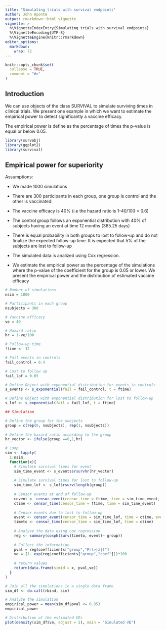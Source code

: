 ```yaml
---
title: "Simulating trials with survival endpoints"
author: John Aponte
output: rmarkdown::html_vignette
vignette: >
  %\VignetteIndexEntry{Simulating trials with survival endpoints}
  %\VignetteEncoding{UTF-8}
  %\VignetteEngine{knitr::rmarkdown}
editor_options: 
  markdown: 
    wrap: 72
---
```


```r
knitr::opts_chunk$set(
  collapse = TRUE,
  comment = "#>"
)
```

## Introduction

We can use objects of the class SURVIVAL to simulate surviving times in
clinical trials. We present one example in which we want to estimate the
empirical power to detect significantly a vaccine efficacy.

The empirical power is define as the percentage of times the p-value is
equal or below 0.05.

```r
library(survobj)
library(ggplot2)
library(survival)
```

## Empirical power for superiority

Assumptions:

-   We made 1000 simulations

-   There are 300 participants in each group, one group is control and
    the other is vaccinated

-   The vaccine efficacy is 40% (i.e the hazard ratio is 1-40/100 = 0.6)

-   The control group follows an exponential distribution with 40% of
    subjects having an event at time 12 months (365.25 days)

-   There is equal probability in both groups to lost to follow-up and
    do not finalize the expected follow-up time. It is expected that 5%
    of the subjects are lost to follow-up

-   The simulated data is analized using Cox regression.

-   We estimate the empirical power as the percentage of the simulations
    where the p-value of the coefficient for the group is 0.05 or lower.
    We present the empirical power and the distribution of estimated
    vaccine efficacy

```r

# Number of simulations
nsim = 1000

# Participants in each group
nsubjects = 300

# Vaccine efficacy
ve = 40

# Hazard ratio
hr = 1-ve/100

# Follow-up time
ftime <- 12

# Fail events in controls 
fail_control = 0.4

# Lost to follow up
fail_lof = 0.05

# Define Object with exponential distribution for events in controls
s_events <- s_exponential(fail = fail_control, t = ftime)

# Define Object with exponential distribution for lost to follow-up
s_lof <- s_exponential(fail = fail_lof, t = ftime)

## Simulation

# Define the group for the subjects
group = c(rep(0, nsubjects), rep(1, nsubjects))
    
# Define the hazard ratio according to the group
hr_vector <- ifelse(group ==0,1,hr)

# Loop    
sim <- lapply(
  1:nsim,
  function(x){
    # Simulate survival times for event
    sim_time_event <- s_events$rsurvhr(hr_vector)
    
    # Simulate survival times for lost to follow-up
    sim_time_lof <- s_lof$rsurv(length(group))
    
    # Censor events at end of follow-up
    cevent <- censor_event(censor_time = ftime, time = sim_time_event, event = 1)
    ctime <- censor_time(censor_time = ftime, time = sim_time_event)
    
    # Censor events due to lost to follow-up
    event <- censor_event(censor_time = sim_time_lof, time = ctime, event = cevent)
    timeto <- censor_time(censor_time = sim_time_lof, time = ctime)
    
    # Analyze the data using cox regression
    reg <- summary(coxph(Surv(timeto, event)~ group))
    
    # Collect the information
    pval = reg$coefficients["group","Pr(>|z|)"]
    ve = (1- exp(reg$coefficients["group","coef"]))*100
    
    # return values
    return(data.frame(simid = x, pval,ve))
  }
)

# Join all the simulations in a single data frame
sim_df <- do.call(rbind, sim)

# Analyze the simulation
empirical_power = mean(sim_df$pval <= 0.05)
empirical_power

# Distribution of the estimated VEs
plot(density(sim_df$ve, adjust = 2), main = "Simulated VE")
```
